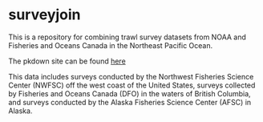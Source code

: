 # surveyjoin
This is a repository for combining trawl survey datasets from NOAA and Fisheries and Oceans Canada in the Northeast Pacific Ocean. 

The pkdown site can be found [here](https://dfo-noaa-pacific.github.io/surveyjoin/)

This data includes surveys conducted by the Northwest Fisheries Science Center (NWFSC) off the west coast of the United States, surveys collected by Fisheries and Oceans Canada (DFO) in the waters of British Columbia, and surveys conducted by the Alaska Fisheries Science Center (AFSC) in Alaska. 

